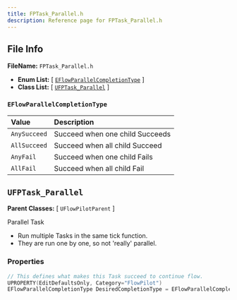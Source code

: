 ```yaml
---
title: FPTask_Parallel.h
description: Reference page for FPTask_Parallel.h
---
```


## File Info

__FileName:__ `FPTask_Parallel.h`
- __Enum List:__ 
[ [`EFlowParallelCompletionType`](#eflowparallelcompletiontype) ]
- __Class List:__ 
[ [`UFPTask_Parallel`](#ufptask_parallel) ]


### `EFlowParallelCompletionType` 


| Value | Description | 
| :-- | :-- | 
| `AnySucceed` | Succeed when one child Succeeds | 
| `AllSucceed` | Succeed when all child Succeed | 
| `AnyFail` | Succeed when one child Fails | 
| `AllFail` | Succeed when all child Fail | 



## `UFPTask_Parallel` 


__Parent Classes:__
[ `UFlowPilotParent` ]

 
Parallel Task 
- Run multiple Tasks in the same tick function. 
- They are run one by one, so not 'really' parallel. 

### Properties

```cpp
// This defines what makes this Task succeed to continue flow. 
UPROPERTY(EditDefaultsOnly, Category="FlowPilot")
EFlowParallelCompletionType DesiredCompletionType = EFlowParallelCompletionType::AllSucceed;

```
